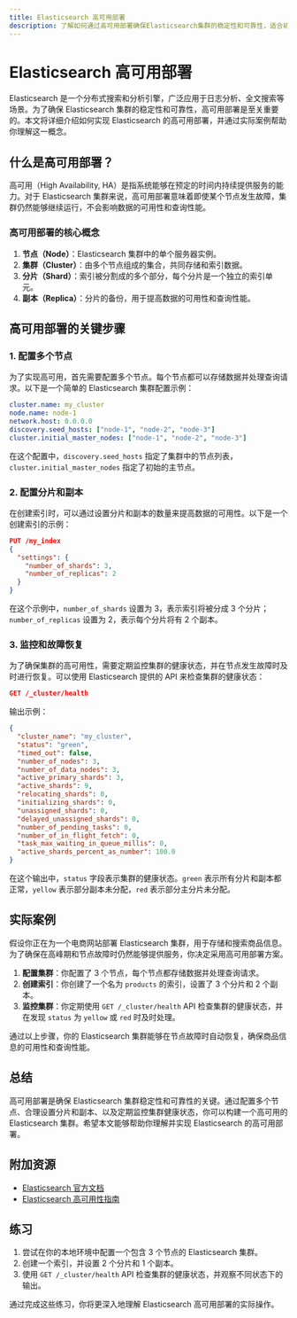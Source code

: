 ```yaml
---
title: Elasticsearch 高可用部署
description: 了解如何通过高可用部署确保Elasticsearch集群的稳定性和可靠性，适合初学者学习。
---
```


# Elasticsearch 高可用部署

Elasticsearch 是一个分布式搜索和分析引擎，广泛应用于日志分析、全文搜索等场景。为了确保 Elasticsearch 集群的稳定性和可靠性，高可用部署是至关重要的。本文将详细介绍如何实现 Elasticsearch 的高可用部署，并通过实际案例帮助你理解这一概念。

## 什么是高可用部署？

高可用（High Availability, HA）是指系统能够在预定的时间内持续提供服务的能力。对于 Elasticsearch 集群来说，高可用部署意味着即使某个节点发生故障，集群仍然能够继续运行，不会影响数据的可用性和查询性能。

### 高可用部署的核心概念

1. **节点（Node）**：Elasticsearch 集群中的单个服务器实例。
2. **集群（Cluster）**：由多个节点组成的集合，共同存储和索引数据。
3. **分片（Shard）**：索引被分割成的多个部分，每个分片是一个独立的索引单元。
4. **副本（Replica）**：分片的备份，用于提高数据的可用性和查询性能。

## 高可用部署的关键步骤

### 1. 配置多个节点

为了实现高可用，首先需要配置多个节点。每个节点都可以存储数据并处理查询请求。以下是一个简单的 Elasticsearch 集群配置示例：

```yaml
cluster.name: my_cluster
node.name: node-1
network.host: 0.0.0.0
discovery.seed_hosts: ["node-1", "node-2", "node-3"]
cluster.initial_master_nodes: ["node-1", "node-2", "node-3"]
```

在这个配置中，`discovery.seed_hosts` 指定了集群中的节点列表，`cluster.initial_master_nodes` 指定了初始的主节点。

### 2. 配置分片和副本

在创建索引时，可以通过设置分片和副本的数量来提高数据的可用性。以下是一个创建索引的示例：

```json
PUT /my_index
{
  "settings": {
    "number_of_shards": 3,
    "number_of_replicas": 2
  }
}
```

在这个示例中，`number_of_shards` 设置为 3，表示索引将被分成 3 个分片；`number_of_replicas` 设置为 2，表示每个分片将有 2 个副本。

### 3. 监控和故障恢复

为了确保集群的高可用性，需要定期监控集群的健康状态，并在节点发生故障时及时进行恢复。可以使用 Elasticsearch 提供的 API 来检查集群的健康状态：

```json
GET /_cluster/health
```

输出示例：

```json
{
  "cluster_name": "my_cluster",
  "status": "green",
  "timed_out": false,
  "number_of_nodes": 3,
  "number_of_data_nodes": 3,
  "active_primary_shards": 3,
  "active_shards": 9,
  "relocating_shards": 0,
  "initializing_shards": 0,
  "unassigned_shards": 0,
  "delayed_unassigned_shards": 0,
  "number_of_pending_tasks": 0,
  "number_of_in_flight_fetch": 0,
  "task_max_waiting_in_queue_millis": 0,
  "active_shards_percent_as_number": 100.0
}
```

在这个输出中，`status` 字段表示集群的健康状态。`green` 表示所有分片和副本都正常，`yellow` 表示部分副本未分配，`red` 表示部分主分片未分配。

## 实际案例

假设你正在为一个电商网站部署 Elasticsearch 集群，用于存储和搜索商品信息。为了确保在高峰期和节点故障时仍然能够提供服务，你决定采用高可用部署方案。

1. **配置集群**：你配置了 3 个节点，每个节点都存储数据并处理查询请求。
2. **创建索引**：你创建了一个名为 `products` 的索引，设置了 3 个分片和 2 个副本。
3. **监控集群**：你定期使用 `GET /_cluster/health` API 检查集群的健康状态，并在发现 `status` 为 `yellow` 或 `red` 时及时处理。

通过以上步骤，你的 Elasticsearch 集群能够在节点故障时自动恢复，确保商品信息的可用性和查询性能。

## 总结

高可用部署是确保 Elasticsearch 集群稳定性和可靠性的关键。通过配置多个节点、合理设置分片和副本、以及定期监控集群健康状态，你可以构建一个高可用的 Elasticsearch 集群。希望本文能够帮助你理解并实现 Elasticsearch 的高可用部署。

## 附加资源

- [Elasticsearch 官方文档](https://www.elastic.co/guide/en/elasticsearch/reference/current/index.html)
- [Elasticsearch 高可用性指南](https://www.elastic.co/guide/en/elasticsearch/reference/current/high-availability.html)

## 练习

1. 尝试在你的本地环境中配置一个包含 3 个节点的 Elasticsearch 集群。
2. 创建一个索引，并设置 2 个分片和 1 个副本。
3. 使用 `GET /_cluster/health` API 检查集群的健康状态，并观察不同状态下的输出。

通过完成这些练习，你将更深入地理解 Elasticsearch 高可用部署的实际操作。